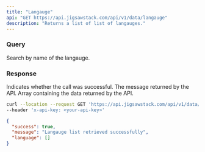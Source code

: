 ```yaml
---
title: "Langauge"
api: "GET https://api.jigsawstack.com/api/v1/data/langauge"
description: "Returns a list of list of langauges."
---
```


### Query

<ParamField query="name" type="string">
  Search by name of the langauge.
</ParamField>

### Response

<ResponseField name="success" type="boolean">
  Indicates whether the call was successful.
</ResponseField>

<ResponseField name="message" type="string">
  The message returned by the API.
</ResponseField>

<ResponseField name="data" type="JSON">
  Array containing the data returned by the API.
</ResponseField>

<RequestExample>

```bash Example Request
curl --location --request GET 'https://api.jigsawstack.com/api/v1/data/langauge' \
--header 'x-api-key: <your-api-key>'
```

</RequestExample>

<ResponseExample>

```json Response
{
  "success": true,
  "message": "Langauge list retrieved successfully",
  "language": []
}
```

</ResponseExample>
